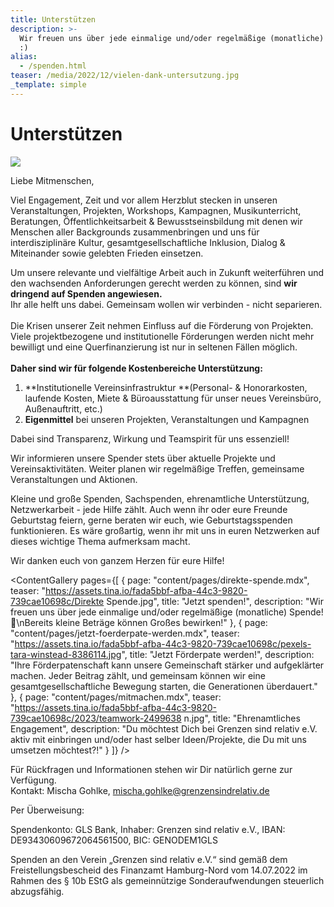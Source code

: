 ```yaml
---
title: Unterstützen
description: >-
  Wir freuen uns über jede einmalige und/oder regelmäßige (monatliche) Spende!
  :)
alias:
  - /spenden.html
teaser: /media/2022/12/vielen-dank-untersutzung.jpg
_template: simple
---
```


# Unterstützen

![](/media/2022/12/vielen-dank-untersutzung.jpg)

Liebe Mitmenschen,

Viel Engagement, Zeit und vor allem Herzblut stecken in unseren Veranstaltungen, Projekten, Workshops, Kampagnen, Musikunterricht, Beratungen, Öffentlichkeitsarbeit & Bewusstseinsbildung mit denen wir Menschen aller Backgrounds zusammenbringen und uns für interdisziplinäre Kultur, gesamtgesellschaftliche Inklusion, Dialog & Miteinander sowie gelebten Frieden einsetzen.

Um unsere relevante und vielfältige Arbeit auch in Zukunft weiterführen und den wachsenden Anforderungen gerecht werden zu können, sind **wir dringend auf Spenden angewiesen.**\
Ihr alle helft uns dabei. Gemeinsam wollen wir verbinden - nicht separieren.\
\
Die Krisen unserer Zeit nehmen Einfluss auf die Förderung von Projekten. Viele projektbezogene und institutionelle Förderungen werden nicht mehr bewilligt und eine Querfinanzierung ist nur in seltenen Fällen möglich.\
\
**Daher sind wir für folgende Kostenbereiche Unterstützung:**

1. **Institutionelle Vereinsinfrastruktur **(Personal- & Honorarkosten, laufende Kosten, Miete & Büroausstattung für unser neues Vereinsbüro, Außenauftritt, etc.)
2. **Eigenmittel** bei unseren Projekten, Veranstaltungen und Kampagnen

Dabei sind Transparenz, Wirkung und Teamspirit für uns essenziell!

Wir informieren unsere Spender stets über aktuelle Projekte und Vereinsaktivitäten. Weiter planen wir regelmäßige Treffen, gemeinsame Veranstaltungen und Aktionen.

Kleine und große Spenden, Sachspenden, ehrenamtliche Unterstützung, Netzwerkarbeit - jede Hilfe zählt. Auch wenn ihr oder eure Freunde Geburtstag feiern, gerne beraten wir euch, wie Geburtstagsspenden funktionieren. Es wäre großartig, wenn ihr mit uns in euren Netzwerken auf dieses wichtige Thema aufmerksam macht. 

Wir danken euch von ganzem Herzen für eure Hilfe!

<ContentGallery
  pages={[
    {
      page: "content/pages/direkte-spende.mdx",
      teaser:
        "https://assets.tina.io/fada5bbf-afba-44c3-9820-739cae10698c/Direkte Spende.jpg",
      title: "Jetzt spenden!",
      description:
        "Wir freuen uns über jede einmalige und/oder regelmäßige (monatliche) Spende! 🙂\nBereits kleine Beträge können Großes bewirken!"
    },
    {
      page: "content/pages/jetzt-foerderpate-werden.mdx",
      teaser:
        "https://assets.tina.io/fada5bbf-afba-44c3-9820-739cae10698c/pexels-tara-winstead-8386114.jpg",
      title: "Jetzt Förderpate werden!",
      description:
        "Ihre Förderpatenschaft kann unsere Gemeinschaft stärker und aufgeklärter machen. Jeder Beitrag zählt, und gemeinsam können wir eine gesamtgesellschaftliche Bewegung starten, die Generationen überdauert."
    },
    {
      page: "content/pages/mitmachen.mdx",
      teaser:
        "https://assets.tina.io/fada5bbf-afba-44c3-9820-739cae10698c/2023/teamwork-2499638 n.jpg",
      title: "Ehrenamtliches Engagement",
      description:
        "Du möchtest Dich bei Grenzen sind relativ e.V. aktiv mit einbringen und/oder hast selber Ideen/Projekte, die Du mit uns umsetzen möchtest?!"
    }
  ]}
/>

Für Rückfragen und Informationen stehen wir Dir natürlich gerne zur Verfügung.\
Kontakt: Mischa Gohlke, [mischa.gohlke@grenzensindrelativ.de](mailto\:mischa.gohlke@grenzensindrelativ.de)

<DonationForm />

Per Überweisung:

Spendenkonto: GLS Bank, Inhaber: Grenzen sind relativ e.V., IBAN: DE93430609672064561500, BIC: GENODEM1GLS

Spenden an den Verein „Grenzen sind relativ e.V.“ sind gemäß dem Freistellungsbescheid des Finanzamt Hamburg-Nord vom 14.07.2022 im Rahmen des § 10b EStG als gemeinnützige Sonderaufwendungen steuerlich abzugsfähig.
